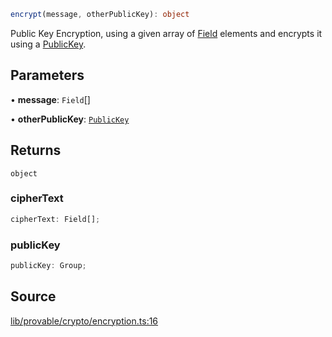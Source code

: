 ```ts
encrypt(message, otherPublicKey): object
```

Public Key Encryption, using a given array of [Field](../../../variables/Field.mdx) elements and encrypts it using a [PublicKey](../../../classes/PublicKey.mdx).

## Parameters

• **message**: `Field`[]

• **otherPublicKey**: [`PublicKey`](../../../classes/PublicKey.mdx)

## Returns

`object`

### cipherText

```ts
cipherText: Field[];
```

### publicKey

```ts
publicKey: Group;
```

## Source

[lib/provable/crypto/encryption.ts:16](https://github.com/o1-labs/o1js/blob/000b9835d52eede806be269b958c57000ff32f72/src/lib/provable/crypto/encryption.ts#L16)
